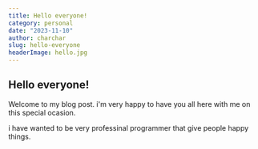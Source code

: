 ```yaml
---
title: Hello everyone!
category: personal
date: "2023-11-10"
author: charchar
slug: hello-everyone
headerImage: hello.jpg
---
```


## Hello everyone!

Welcome to my blog post. i'm very happy to have you all here with me on this special ocasion.

i have wanted to be very professinal programmer that give people happy things.
